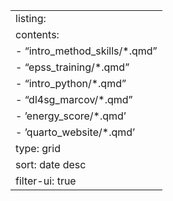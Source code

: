 ---
listing: 
  contents: 
    - "intro_method_skills/*.qmd"
    - "epss_training/*.qmd"
    - "intro_python/*.qmd"
    - "dl4sg_marcov/*.qmd"
    - 'energy_score/*.qmd'
    - 'quarto_website/*.qmd'
  type: grid
  sort: date desc
  filter-ui: true
---